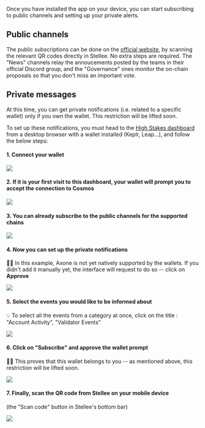 
Once you have installed the app on your device, you can start subscribing to public channels and setting up your private alerts.

## Public channels

The public subscriptions can be done on the [official website](https://stellee.highstakes.ch/get-started#channels), by scanning the relevant QR codes directly in Stellee. No extra steps are required.
The "News" channels relay the annoucements posted by the teams in their official Discord group, and the "Governance" ones monitor the on-chain proposals so that you don't miss an important vote. 

## Private messages

At this time, you can get private notifications (i.e. related to a specific wallet) only if you own the wallet. This restriction will be lifted soon.

To set up these notifications, you must head to the [High Stakes dashboard](https://app.highstakes.ch/notifications) from a desktop browser with a wallet installed (Keplr, Leap...), and follow the below steps:

#### 1. Connect your wallet

<img src={step_1}></img>

#### 2. If it is your first visit to this dashboard, your wallet will prompt you to accept the connection to Cosmos

<img src={step_2}></img>

#### 3. You can already subscribe to the public channels for the supported chains

<img src={step_3}></img>

#### 4. Now you can set up the private notifications
👨‍🏫 In this example, Axone is not yet natively supported by the wallets. If you didn't add it manually yet, the interface will request to do so -- click on **Approve**

<img src={step_4}></img>

#### 5. Select the events you would like to be informed about
💡 To select all the events from a category at once, click on the title : "Account Activity", "Validator Events"

<img src={step_5}></img>

#### 6. Click on "Subscribe" and approve the wallet prompt
🥷🏽 This proves that this wallet belongs to you -- as mentioned above, this restriction will be lifted soon.

<img src={step_6}></img>

#### 7. Finally, scan the QR code from Stellee on your mobile device
(the "Scan code" button in Stellee's bottom bar)

<img src={step_7}></img>



